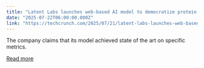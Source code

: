 ```yaml
---
title: "Latent Labs launches web-based AI model to democratize protein design"
date: "2025-07-22T06:00:00.000Z"
link: "https://techcrunch.com/2025/07/21/latent-labs-launches-web-based-ai-model-to-democratize-protein-design/"
---
```


The company claims that its model achieved state of the art on specific metrics. 

[Read more](https://techcrunch.com/2025/07/21/latent-labs-launches-web-based-ai-model-to-democratize-protein-design/)
